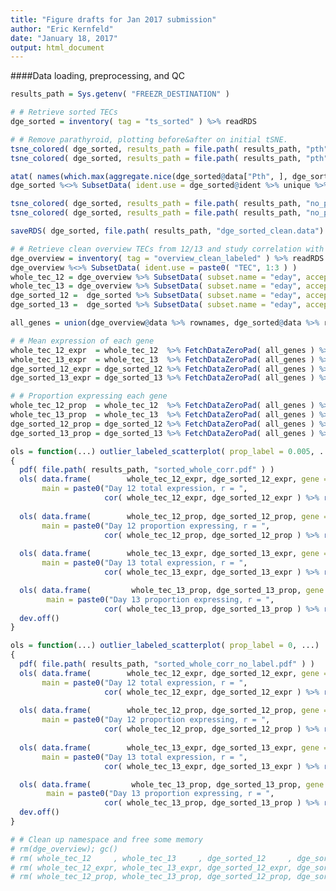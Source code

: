 ```yaml
---
title: "Figure drafts for Jan 2017 submission"
author: "Eric Kernfeld"
date: "January 18, 2017"
output: html_document
---
```


####Data loading, preprocessing, and QC

```r
results_path = Sys.getenv( "FREEZR_DESTINATION" )

# # Retrieve sorted TECs
dge_sorted = inventory( tag = "ts_sorted" ) %>% readRDS

# # Remove parathyroid, plotting before&after on initial tSNE.
tsne_colored( dge_sorted, results_path = file.path( results_path, "pth" ), colour = "eday", cols.use = Thanksgiving_colors )
tsne_colored( dge_sorted, results_path = file.path( results_path, "pth" ), colour = "Pth"  )

atat( names(which.max(aggregate.nice(dge_sorted@data["Pth", ], dge_sorted@ident, mean)[, 1])) == "5" )
dge_sorted %<>% SubsetData( ident.use = dge_sorted@ident %>% unique %>% setdiff( "5" ) )

tsne_colored( dge_sorted, results_path = file.path( results_path, "no_pth" ), colour = "eday", cols.use = Thanksgiving_colors )
tsne_colored( dge_sorted, results_path = file.path( results_path, "no_pth" ), colour = "Pth" )

saveRDS( dge_sorted, file.path( results_path, "dge_sorted_clean.data") )

# # Retrieve clean overview TECs from 12/13 and study correlation with sorted counterparts
dge_overview = inventory( tag = "overview_clean_labeled" ) %>% readRDS
dge_overview %<>% SubsetData( ident.use = paste0( "TEC", 1:3 ) )
whole_tec_12 = dge_overview %>% SubsetData( subset.name = "eday", accept.high = 13, accept.low = 12 ) 
whole_tec_13 = dge_overview %>% SubsetData( subset.name = "eday", accept.high = 14, accept.low = 13 ) 
dge_sorted_12 =  dge_sorted %>% SubsetData( subset.name = "eday", accept.high = 13, accept.low = 12 ) 
dge_sorted_13 =  dge_sorted %>% SubsetData( subset.name = "eday", accept.high = 14, accept.low = 13 ) 

all_genes = union(dge_overview@data %>% rownames, dge_sorted@data %>% rownames )

# # Mean expression of each gene
whole_tec_12_expr  = whole_tec_12  %>% FetchDataZeroPad( all_genes ) %>% colMeans
whole_tec_13_expr  = whole_tec_13  %>% FetchDataZeroPad( all_genes ) %>% colMeans
dge_sorted_12_expr = dge_sorted_12 %>% FetchDataZeroPad( all_genes ) %>% colMeans
dge_sorted_13_expr = dge_sorted_13 %>% FetchDataZeroPad( all_genes ) %>% colMeans

# # Proportion expressing each gene
whole_tec_12_prop  = whole_tec_12  %>% FetchDataZeroPad( all_genes ) %>% apply( 2, prop_nz )
whole_tec_13_prop  = whole_tec_13  %>% FetchDataZeroPad( all_genes ) %>% apply( 2, prop_nz )
dge_sorted_12_prop = dge_sorted_12 %>% FetchDataZeroPad( all_genes ) %>% apply( 2, prop_nz )
dge_sorted_13_prop = dge_sorted_13 %>% FetchDataZeroPad( all_genes ) %>% apply( 2, prop_nz )

ols = function(...) outlier_labeled_scatterplot( prop_label = 0.005, ...)
{
  pdf( file.path( results_path, "sorted_whole_corr.pdf" ) )
  ols( data.frame(        whole_tec_12_expr, dge_sorted_12_expr, gene = all_genes ), 
       main = paste0("Day 12 total expression, r = ",
                     cor( whole_tec_12_expr, dge_sorted_12_expr ) %>% round( 2 ) ) )
  
  ols( data.frame(        whole_tec_12_prop, dge_sorted_12_prop, gene = all_genes ), 
       main = paste0("Day 12 proportion expressing, r = ", 
                     cor( whole_tec_12_prop, dge_sorted_12_prop ) %>% round( 2 ) ) )
  
  ols( data.frame(        whole_tec_13_expr, dge_sorted_13_expr, gene = all_genes ), 
       main = paste0("Day 13 total expression, r = ", 
                     cor( whole_tec_13_expr, dge_sorted_13_expr ) %>% round( 2 ) ) )

  ols( data.frame(         whole_tec_13_prop, dge_sorted_13_prop, gene = all_genes ),
        main = paste0("Day 13 proportion expressing, r = ", 
                     cor( whole_tec_13_prop, dge_sorted_13_prop ) %>% round( 2 ) ) )
  dev.off()
}

ols = function(...) outlier_labeled_scatterplot( prop_label = 0, ...)
{
  pdf( file.path( results_path, "sorted_whole_corr_no_label.pdf" ) )
  ols( data.frame(        whole_tec_12_expr, dge_sorted_12_expr, gene = all_genes ), 
       main = paste0("Day 12 total expression, r = ",
                     cor( whole_tec_12_expr, dge_sorted_12_expr ) %>% round( 2 ) ) )
  
  ols( data.frame(        whole_tec_12_prop, dge_sorted_12_prop, gene = all_genes ), 
       main = paste0("Day 12 proportion expressing, r = ", 
                     cor( whole_tec_12_prop, dge_sorted_12_prop ) %>% round( 2 ) ) )
  
  ols( data.frame(        whole_tec_13_expr, dge_sorted_13_expr, gene = all_genes ), 
       main = paste0("Day 13 total expression, r = ", 
                     cor( whole_tec_13_expr, dge_sorted_13_expr ) %>% round( 2 ) ) )

  ols( data.frame(         whole_tec_13_prop, dge_sorted_13_prop, gene = all_genes ),
        main = paste0("Day 13 proportion expressing, r = ", 
                     cor( whole_tec_13_prop, dge_sorted_13_prop ) %>% round( 2 ) ) )
  dev.off()
}

# # Clean up namespace and free some memory
# rm(dge_overview); gc()
# rm( whole_tec_12     , whole_tec_13     , dge_sorted_12     , dge_sorted_13      ); gc()
# rm( whole_tec_12_expr, whole_tec_13_expr, dge_sorted_12_expr, dge_sorted_13_expr ); gc()
# rm( whole_tec_12_prop, whole_tec_13_prop, dge_sorted_12_prop, dge_sorted_13_prop ); gc()
```